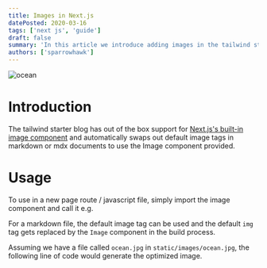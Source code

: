 ```yaml
---
title: Images in Next.js
datePosted: 2020-03-16
tags: ['next js', 'guide']
draft: false
summary: 'In this article we introduce adding images in the tailwind starter blog and the benefits and limitations of the next/image component.'
authors: ['sparrowhawk']
---
```


![ocean](../images/ocean.jpeg)



# Introduction

The tailwind starter blog has out of the box support for [Next.js's built-in image component](https://nextjs.org/docs/api-reference/next/image) and automatically swaps out default image tags in markdown or mdx documents to use the Image component provided.

# Usage

To use in a new page route / javascript file, simply import the image component and call it e.g.


For a markdown file, the default image tag can be used and the default `img` tag gets replaced by the `Image` component in the build process.

Assuming we have a file called `ocean.jpg` in `static/images/ocean.jpg`, the following line of code would generate the optimized image.
